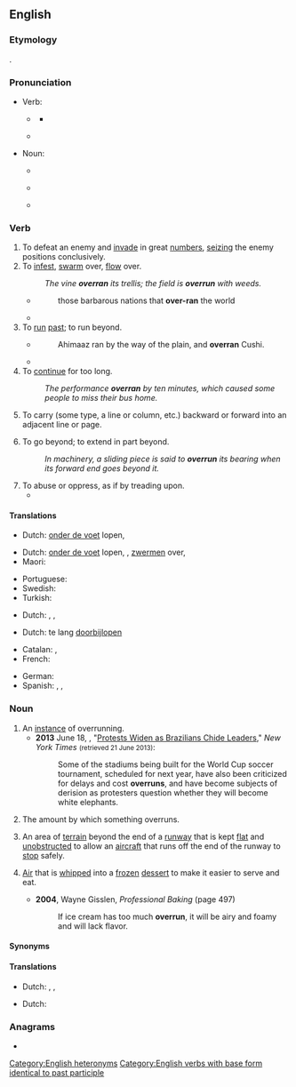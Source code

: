 ==English==

===Etymology===
{{prefix|en|over|run}}.

===Pronunciation===
* Verb:
** {{a|UK}} {{IPA|en|/əʊvəˈɹʌn/}}
*** {{audio|en|LL-Q1860 (eng)-Vealhurl-overrun.wav|Audio (UK)}}
** {{a|US}} {{IPA|en|/oʊvəˈɹʌn/}}
* Noun:
** {{a|UK}} {{IPA|en|/ˈəʊvəˌɹʌn/}}
** {{a|US}} {{IPA|en|/ˈoʊvəˌɹʌn/}}
** {{audio|en|LL-Q1860 (eng)-Vealhurl-overrun2.wav|Audio (UK)}}

===Verb===
{{en-verb|overruns|overrunning|overran|overrun}}

# To defeat an enemy and [[invade]] in great [[numbers]], [[seizing]] the enemy positions conclusively.
# To [[infest]], [[swarm]] over, [[flow]] over.
#: ''The vine '''overran''' its trellis; the field is '''overrun''' with weeds.''
#* {{RQ:Spenser Ireland}}
#*: those barbarous nations that '''over-ran''' the world
#* {{quote-journal|en|date=November 7, 2012|author=Matt Bai|title=Winning a Second Term, Obama Will Confront Familiar Headwinds|work=New York Times|url=http://www.nytimes.com/2012/11/07/us/politics/in-president-obamas-second-term-familiar-challenges.html?pagewanted=all&_r=0| passage=As President Obama turns his attention once again to filling out a cabinet and writing an Inaugural Address, this much is clear: he should not expect to bask in a surge of national unity, or to witness a crowd of millions '''overrun''' the Mall just to say they were there.}}
# To [[run]] [[past]]; to run beyond.
#: {{ux|en|The athlete '''overran''' the finish line and kept going.}}
#: {{ux|en|One line '''overruns''' another in length.}}
#* {{RQ:KJV|2 Samuel|18|23}}
#*: Ahimaaz ran by the way of the plain, and '''overran''' Cushi.
#* {{quote-journal|en|year=1961|month=March|title=Talking of trains|journal=Trains Illustrated| page=138| text=The collision occurred when an up empty electric train travelling on the up main through line '''overran''' the inner home signal and rammed the side of the departing 6.14 p.m. Waterloo-Weymouth steam train, which was leaving platform 12 for the down main through line.}}
# To [[continue]] for too long.
#: ''The performance '''overran''' by ten minutes, which caused some people to miss their bus home.''
# {{lb|en|printing}} To carry (some type, a line or column, etc.) backward or forward into an adjacent line or page.
# To go beyond; to extend in part beyond.
#: ''In machinery, a sliding piece is said to '''overrun''' its bearing when its forward end goes beyond it.''
# To abuse or oppress, as if by treading upon.
#* {{RQ:Spenser Faerie Queene|book=V|canto=II|stanza=9|passage=None of them the feeble '''overren'''.}}

====Translations====
{{trans-top|to defeat an enemy and invade in great numbers}}
* Dutch: [[onder de voet]] lopen, {{t+|nl|overstromen}}
{{trans-mid}}
{{trans-bottom}}

{{trans-top|to infest, swarm over}}
* Dutch: [[onder de voet]] lopen, {{t+|nl|overrompelen}}, [[zwermen]] over, {{t+|nl|overstromen}}
* Maori: {{t|mi|pokipoki}}
{{trans-mid}}
* Portuguese: {{t+|pt|infestar}}
* Swedish: {{t+|sv|översvämma}}
* Turkish: {{t+|tr|istila etmek}}
{{trans-bottom}}

{{trans-top|to run past, exceed}}
* Dutch: {{t|nl|overschijden}}, {{t+|nl|voorbijlopen}}, {{t+|nl|inhalen}}
{{trans-mid}}
{{trans-bottom}}

{{trans-top|to readjust by shifting the excess letter(s) to the next line}}
{{trans-mid}}
{{trans-bottom}}

{{trans-top|to continue for too long}}
* Dutch: te lang [[doorbijlopen]]
{{trans-mid}}
{{trans-bottom}}

{{checktrans-top}}
* Catalan: {{t+check|ca|excedir}}, {{t+check|ca|envair}}
* French: {{t+check|fr|exceder}}
{{trans-mid}}
* German: {{t+check|de|überrennen}}
* Spanish: {{t+check|es|exceder}}, {{t+check|es|rebasar}}, {{t+check|es|invadir}}
{{trans-bottom}}

===Noun===
{{en-noun|~}}

# An [[instance]] of overrunning.
#* '''2013''' June 18, {{w|Simon Romero}}, "[http://www.nytimes.com/2013/06/19/world/americas/brazilian-leaders-brace-for-more-protests.html Protests Widen as Brazilians Chide Leaders]," ''New York Times'' <small>(retrieved 21 June 2013)</small>:
#*: Some of the stadiums being built for the World Cup soccer tournament, scheduled for next year, have also been criticized for delays and cost '''overruns''', and have become subjects of derision as protesters question whether they will become white elephants.
# The amount by which something overruns.
#: {{ux|en|At least this year's '''overrun''' isn't as unmanageable as last year!}}
# {{lb|en|aviation}} An area of [[terrain]] beyond the end of a [[runway]] that is kept [[flat]] and [[unobstructed]] to allow an [[aircraft]] that runs off the end of the runway to [[stop]] safely.
#: {{ux|en|The runway has 7,000 feet of paved surface, plus a 2,000-foot grass '''overrun'''.}}
# {{lb|en|food}} [[air|Air]] that is [[whip]]ped into a [[frozen]] [[dessert]] to make it easier to serve and eat.
#* '''2004''', Wayne Gisslen, ''Professional Baking'' (page 497)
#*: If ice cream has too much '''overrun''', it will be airy and foamy and will lack flavor.

====Synonyms====
{{s|area beyond a runway end}} {{l|en|runway safety area}}

====Translations====
{{trans-top|instance of overrunning}}
* Dutch: {{t+|nl|overrompeling}}, {{t+|nl|overschrijding}}, {{t+|nl|overstroming}}
{{trans-mid}}
{{trans-bottom}}

{{trans-top|amount by which something overruns}}
* Dutch: {{t+|nl|overschrijding}}
{{trans-mid}}
{{trans-bottom}}

===Anagrams===
* {{anagrams|en|a=enorruv|run over|runover}}

[[Category:English heteronyms]]
[[Category:English verbs with base form identical to past participle]]